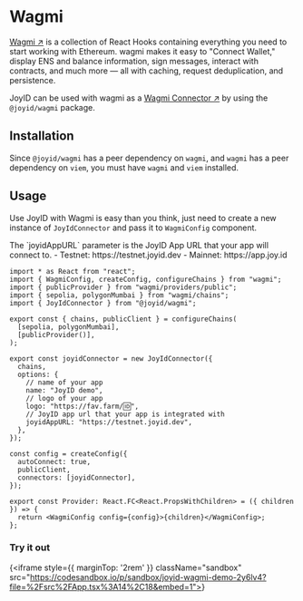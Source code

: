 # Wagmi

[Wagmi ↗](https://wagmi.sh/) is a collection of React Hooks containing everything you need to start working with Ethereum. wagmi makes it easy to "Connect Wallet," display ENS and balance information, sign messages, interact with contracts, and much more — all with caching, request deduplication, and persistence.

JoyID can be used with wagmi as a [Wagmi Connector ↗](https://wagmi.sh/core/config#connectors-optional) by using the `@joyid/wagmi` package.

## Installation

Since `@joyid/wagmi` has a peer dependency on `wagmi`, and `wagmi` has a peer dependency on `viem`, you must have `wagmi` and `viem` installed.


<PackageManagerTabs command="install @joyid/wagmi wagmi viem" />



## Usage

Use JoyID with Wagmi is easy than you think, just need to create a new instance of `JoyIdConnector` and pass it to `WagmiConfig` component.


<Callout type="info">
The `joyidAppURL` parameter is the JoyID App URL that your app will connect to.
  - Testnet: https://testnet.joyid.dev
  - Mainnet: https://app.joy.id
</Callout>

```tsx filename="provider.tsx" /JoyIdConnector/
import * as React from "react";
import { WagmiConfig, createConfig, configureChains } from "wagmi";
import { publicProvider } from "wagmi/providers/public";
import { sepolia, polygonMumbai } from "wagmi/chains";
import { JoyIdConnector } from "@joyid/wagmi";

export const { chains, publicClient } = configureChains(
  [sepolia, polygonMumbai],
  [publicProvider()],
);

export const joyidConnector = new JoyIdConnector({
  chains,
  options: {
    // name of your app
    name: "JoyID demo",
    // logo of your app
    logo: "https://fav.farm/🆔",
    // JoyID app url that your app is integrated with
    joyidAppURL: "https://testnet.joyid.dev",
  },
});

const config = createConfig({
  autoConnect: true,
  publicClient,
  connectors: [joyidConnector],
});

export const Provider: React.FC<React.PropsWithChildren> = ({ children }) => {
  return <WagmiConfig config={config}>{children}</WagmiConfig>;
};
```


### Try it out

{<iframe style={{ marginTop: '2rem' }} className="sandbox" src="https://codesandbox.io/p/sandbox/joyid-wagmi-demo-2y6lv4?file=%2Fsrc%2FApp.tsx%3A14%2C18&embed=1"></iframe>}
